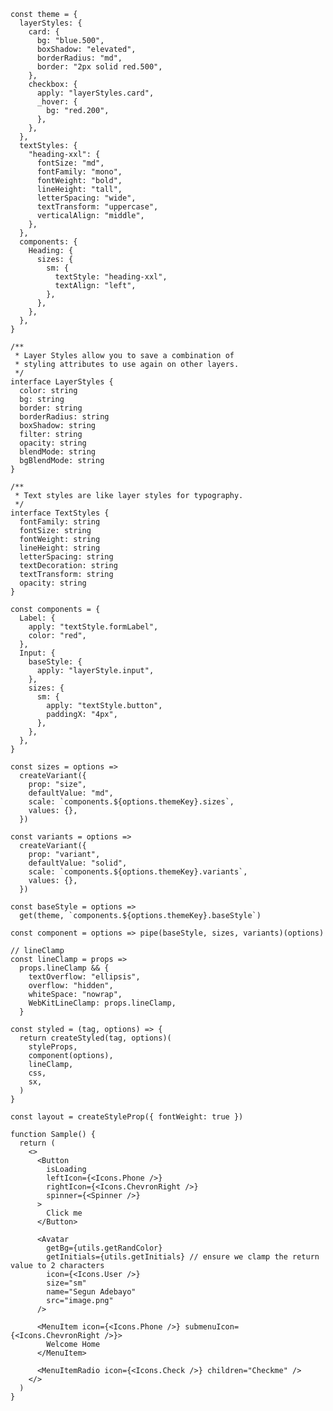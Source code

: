 ```tsx
const theme = {
  layerStyles: {
    card: {
      bg: "blue.500",
      boxShadow: "elevated",
      borderRadius: "md",
      border: "2px solid red.500",
    },
    checkbox: {
      apply: "layerStyles.card",
      _hover: {
        bg: "red.200",
      },
    },
  },
  textStyles: {
    "heading-xxl": {
      fontSize: "md",
      fontFamily: "mono",
      fontWeight: "bold",
      lineHeight: "tall",
      letterSpacing: "wide",
      textTransform: "uppercase",
      verticalAlign: "middle",
    },
  },
  components: {
    Heading: {
      sizes: {
        sm: {
          textStyle: "heading-xxl",
          textAlign: "left",
        },
      },
    },
  },
}

/**
 * Layer Styles allow you to save a combination of
 * styling attributes to use again on other layers.
 */
interface LayerStyles {
  color: string
  bg: string
  border: string
  borderRadius: string
  boxShadow: string
  filter: string
  opacity: string
  blendMode: string
  bgBlendMode: string
}

/**
 * Text styles are like layer styles for typography.
 */
interface TextStyles {
  fontFamily: string
  fontSize: string
  fontWeight: string
  lineHeight: string
  letterSpacing: string
  textDecoration: string
  textTransform: string
  opacity: string
}

const components = {
  Label: {
    apply: "textStyle.formLabel",
    color: "red",
  },
  Input: {
    baseStyle: {
      apply: "layerStyle.input",
    },
    sizes: {
      sm: {
        apply: "textStyle.button",
        paddingX: "4px",
      },
    },
  },
}

const sizes = options =>
  createVariant({
    prop: "size",
    defaultValue: "md",
    scale: `components.${options.themeKey}.sizes`,
    values: {},
  })

const variants = options =>
  createVariant({
    prop: "variant",
    defaultValue: "solid",
    scale: `components.${options.themeKey}.variants`,
    values: {},
  })

const baseStyle = options =>
  get(theme, `components.${options.themeKey}.baseStyle`)

const component = options => pipe(baseStyle, sizes, variants)(options)

// lineClamp
const lineClamp = props =>
  props.lineClamp && {
    textOverflow: "ellipsis",
    overflow: "hidden",
    whiteSpace: "nowrap",
    WebKitLineClamp: props.lineClamp,
  }

const styled = (tag, options) => {
  return createStyled(tag, options)(
    styleProps,
    component(options),
    lineClamp,
    css,
    sx,
  )
}

const layout = createStyleProp({ fontWeight: true })

function Sample() {
  return (
    <>
      <Button
        isLoading
        leftIcon={<Icons.Phone />}
        rightIcon={<Icons.ChevronRight />}
        spinner={<Spinner />}
      >
        Click me
      </Button>

      <Avatar
        getBg={utils.getRandColor}
        getInitials={utils.getInitials} // ensure we clamp the return value to 2 characters
        icon={<Icons.User />}
        size="sm"
        name="Segun Adebayo"
        src="image.png"
      />

      <MenuItem icon={<Icons.Phone />} submenuIcon={<Icons.ChevronRight />}>
        Welcome Home
      </MenuItem>

      <MenuItemRadio icon={<Icons.Check />} children="Checkme" />
    </>
  )
}
```
